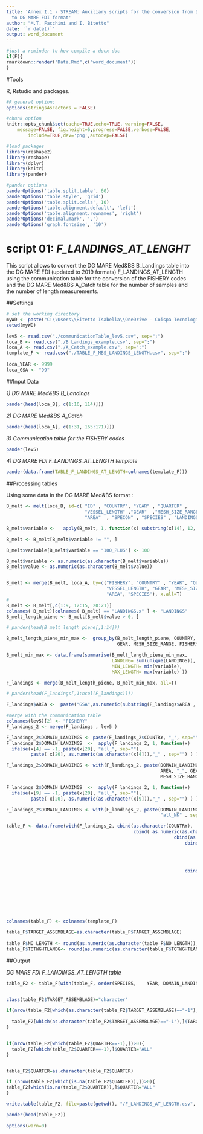 ```yaml
---
title: 'Annex I.1 - STREAM: Auxiliary scripts for the conversion from DG MARE Med&BS format
  to DG MARE FDI format'
author: "M.T. Facchini and I. Bitetto"
date: '`r date()`'
output: word_document
---
```



```r
#just a reminder to how compile a docx doc
if(F){
rmarkdown::render("Data.Rmd",c("word_document"))
}
```


#Tools

R, Rstudio and packages.


```r
#R general option:
options(stringsAsFactors = FALSE)

#chunk option
knitr::opts_chunk$set(cache=TRUE,echo=TRUE, warning=FALSE, 
	message=FALSE, fig.height=6,progress=FALSE,verbose=FALSE,
		include=TRUE,dev='png',autodep=FALSE)

#load packages
library(reshape2)
library(reshape)
library(dplyr)
library(knitr)
library(pander)

#pander options
panderOptions('table.split.table', 60)
panderOptions('table.style', 'grid')
panderOptions('table.split.cells', 10)
panderOptions('table.alignment.default', 'left')
panderOptions('table.alignment.rownames', 'right')
panderOptions('decimal.mark', ',')
panderOptions('graph.fontsize', '10')

```



# script 01: *F_LANDINGS_AT_LENGHT* 

This script allows to convert the DG MARE Med&BS B_Landings table into the DG MARE FDI (updated to 2019 formats) F_LANDINGS_AT_LENGTH using the communication table for the conversion of the FISHERY codes and the DG MARE Med&BS A_Catch table for the number of samples and the number of length measurements.


##Settings 

```r

# set the working directory
myWD <- paste("C:\\Users\\Bitetto Isabella\\OneDrive - Coispa Tecnologia & Ricerca S.C.A.R.L\\MARE22\\STREAM\\FINAL REVISION OF DELIVERABLES\\DG_MARE_MedBS_to_FDI", sep="")
setwd(myWD)

lev5 <- read.csv("./communicationTable_lev5.csv", sep=";")
loca_B <- read.csv("./B Landings_example.csv", sep=";")
loca_A <- read.csv("./A_Catch_example.csv", sep=";")
template_F <- read.csv("./TABLE_F_MBS_LANDINGS_LENGTH.csv", sep=";")
  
loca_YEAR <- 9999
loca_GSA <- "99"

```

##Input Data

*1) DG MARE Med&BS B_Landings* 


```r
pander(head(loca_B[, c(1:16, 114)]))

```





*2) DG MARE Med&BS A_Catch*

```r
pander(head(loca_A[, c(1:31, 165:171)]))
```


*3) Communication table for the FISHERY codes*

```r
pander(lev5)
```


*4) DG MARE FDI F_LANDINGS_AT_LENGTH template*

```r
pander(data.frame(TABLE_F_LANDINGS_AT_LENGTH=colnames(template_F)))
```


##Processing tables 

Using some data in the DG MARE Med&BS format :


```r

B_melt <- melt(loca_B, id=c( "ID" , "COUNTRY", "YEAR" , "QUARTER" , 
                             "VESSEL_LENGTH" ,"GEAR"  ,"MESH_SIZE_RANGE"  ,"FISHERY" , 
                             "AREA"  , "SPECON" , "SPECIES" , "LANDINGS" , "UNIT" ))

B_melt$variable <-   apply(B_melt, 1, function(x) substring(x[14], 12, nchar(x[14])) )

B_melt <- B_melt[B_melt$variable != "", ]

B_melt$variable[B_melt$variable == "100_PLUS"] <- 100

B_melt$variable <- as.numeric(as.character(B_melt$variable))
B_melt$value <- as.numeric(as.character(B_melt$value))


B_melt <- merge(B_melt, loca_A, by=c("FISHERY", "COUNTRY" , "YEAR", "QUARTER", 
                                     "VESSEL_LENGTH", "GEAR", "MESH_SIZE_RANGE",  
                                     "AREA", "SPECIES"), x.all=T)
# 
B_melt <- B_melt[,c(1:9, 12:15, 20:21)]
colnames( B_melt)[colnames( B_melt) == "LANDINGS.x" ] <- "LANDINGS"
B_melt_length_piene <- B_melt[B_melt$value > 0, ]

# pander(head(B_melt_length_piene[,1:14]))

B_melt_length_piene_min_max <-  group_by(B_melt_length_piene, COUNTRY, YEAR, QUARTER,  
                                         GEAR, MESH_SIZE_RANGE, FISHERY,  AREA, SPECIES)

B_melt_min_max <- data.frame(summarise(B_melt_length_piene_min_max, 
                                       LANDING= sum(unique(LANDINGS)), 
                                       MIN_LENGTH= min(variable), 
                                       MAX_LENGTH= max(variable) )) 

F_landings <- merge(B_melt_length_piene, B_melt_min_max, all=T)

# pander(head(F_landings[,1:ncol(F_landings)]))

F_landings$AREA <-  paste("GSA",as.numeric(substring(F_landings$AREA , 4,nchar(as.character(F_landings$AREA)))),sep="") 

#merge with the communication table
colnames(lev5)[2] <- "FISHERY"
F_landings_2 <- merge(F_landings , lev5 )

F_landings_2$DOMAIN_LANDINGS <- paste(F_landings_2$COUNTRY, "_", sep="")
F_landings_2$DOMAIN_LANDINGS  <-  apply(F_landings_2, 1, function(x) 
  ifelse(x[4] == -1, paste(x[20], "all_", sep=""), 
         paste( x[20], as.numeric(as.character(x[4])),"_" , sep="") ) )

F_landings_2$DOMAIN_LANDINGS <- with(F_landings_2, paste(DOMAIN_LANDINGS, 
                                                         AREA, "_", GEAR, "_", JRC_FDI_codification ,"_", 
                                                         MESH_SIZE_RANGE ,  "_NA_NA_" , sep="" )  )   

F_landings_2$DOMAIN_LANDINGS  <-  apply(F_landings_2, 1, function(x) 
  ifelse(x[9] == -1, paste(x[20], "all_", sep=""), 
         paste( x[20], as.numeric(as.character(x[9])),"_" , sep="") ) )

F_landings_2$DOMAIN_LANDINGS <- with(F_landings_2, paste(DOMAIN_LANDINGS, 
                                                         "all_NK" , sep="" )  )   

table_F <- data.frame(with(F_landings_2, cbind(as.character(COUNTRY), 
                                               cbind( as.numeric(as.character(YEAR)),
                                                              cbind(as.numeric(as.character((QUARTER))),
                                                                  cbind(as.character(AREA),
                                                                        cbind(as.character(GEAR),
                                                                              cbind(as.character(JRC_FDI_codification),
                                                                              cbind(as.character(DOMAIN_LANDINGS),
                                                                            cbind(as.character(SPECIES), 
                                                                  cbind(as.numeric(as.character(LANDING)),
                                                                        cbind(as.numeric(as.character(NO_SAMPLES_LANDINGS)), 
                                                                              cbind( as.numeric(as.character(NO_LENGTH_MEASUREMENTS_LANDINGS)),
                                                                                     cbind(as.character(UNIT), 
                                                                                           cbind( as.numeric(as.character(MIN_LENGTH)),
                                                                                                  cbind(as.numeric(as.character(MAX_LENGTH)), 
                                                                                                        cbind( as.numeric(as.character(variable)) ,
                                                                                                               as.numeric(as.character(value)) )))))))))))))))))

colnames(table_F) <- colnames(template_F)

table_F$TARGET_ASSEMBLAGE=as.character(table_F$TARGET_ASSEMBLAGE)
  
table_F$NO_LENGTH <- round(as.numeric(as.character(table_F$NO_LENGTH)),3) 
table_F$TOTWGHTLANDG<- round(as.numeric(as.character(table_F$TOTWGHTLANDG)),3) 

```


##Output

*DG MARE FDI F_LANDINGS_AT_LENGTH table*


```r


table_F2 <- table_F[with(table_F, order(SPECIES,	YEAR, DOMAIN_LANDINGS, LENGTH) ), ]


class(table_F2$TARGET_ASSEMBLAGE)="character"

if(nrow(table_F2[which(as.character(table_F2$TARGET_ASSEMBLAGE)=="-1"),])>0){
  
  table_F2[which(as.character(table_F2$TARGET_ASSEMBLAGE)=="-1"),]$TARGET_ASSEMBLAGE="NK"
}


if(nrow(table_F2[which(table_F2$QUARTER==-1),])>0){
  table_F2[which(table_F2$QUARTER==-1),]$QUARTER="ALL"
}


table_F2$QUARTER=as.character(table_F2$QUARTER)

if (nrow(table_F2[which(is.na(table_F2$QUARTER)),])>0){
table_F2[which(is.na(table_F2$QUARTER)),]$QUARTER="ALL"
}

write.table(table_F2, file=paste(getwd(), "/F_LANDINGS_AT_LENGTH.csv", sep=""), sep=";", row.names=F)

pander(head(table_F2))

options(warn=0)
```



